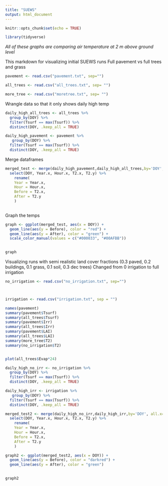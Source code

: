 ```yaml
---
title: "SUEWS"
output: html_document
---
```


```r
knitr::opts_chunk$set(echo = TRUE)
```

```r
library(tidyverse)
```
*All of these graphs are comparing air temperature at 2 m above ground level*



This markdown for visualizing initial SUEWS runs
Full pavement vs full trees and grass
```r
pavement <- read.csv("pavement.txt", sep="")

all_trees <- read.csv("all_trees.txt", sep= "")

more_tree <- read.csv("moretree.txt", sep= "")

```
Wrangle data so that it only shows daily high temp 
```r
daily_high_all_trees <- all_trees %>% 
  group_by(DOY) %>%
  filter(Tsurf == max(Tsurf)) %>% 
  distinct(DOY, .keep_all = TRUE)

daily_high_pavement <- pavement %>% 
   group_by(DOY) %>%
  filter(Tsurf == max(Tsurf)) %>% 
  distinct(DOY, .keep_all = TRUE)
```

Merge dataframes 
```r
merged_test <- merge(daily_high_pavement,daily_high_all_trees,by='DOY', all.x=T) %>% 
  select(DOY, Year.x, Hour.x, T2.x, T2.y) %>% 
    rename(
    Year = Year.x, 
    Hour = Hour.x,
    Before = T2.x,
    After = T2.y
    )
  
```

Graph the temps
```r
graph <- ggplot(merged_test, aes(x = DOY)) +
  geom_line(aes(y = Before), color = "red") +
  geom_line(aes(y = After), color = "green") +
  scale_color_manual(values = c("#000033", "#00AFBB"))
  

graph


```


Visualizing runs with semi realistic land cover fractions (0.3 paved, 0.2 buildings, 0.1 grass, 0.1 soil, 0.3 dec trees)
Changed from 0 irrigation to full irrigation

```r
no_irrigation <- read.csv("no_irrigation.txt", sep="")



irrigation <- read.csv("irrigation.txt", sep = "")

```

```r
names(pavement)
summary(pavement$Tsurf)
summary(all_trees$Tsurf)
summary(pavement$Irr)
summary(all_trees$Irr)
summary(pavement$LAI)
summary(all_trees$LAI)
summary(more_tree$T2)
summary(no_irrigation$T2)


plot(all_trees$Evap*24)

```

```r
daily_high_no_irr <- no_irrigation %>% 
  group_by(DOY) %>%
  filter(Tsurf == max(Tsurf)) %>% 
  distinct(DOY, .keep_all = TRUE)

daily_high_irr <- irrigation %>% 
   group_by(DOY) %>%
  filter(Tsurf == max(Tsurf)) %>% 
  distinct(DOY, .keep_all = TRUE)

```

```r
merged_test2 <- merge(daily_high_no_irr,daily_high_irr,by='DOY', all.x=T) %>% 
  select(DOY, Year.x, Hour.x, T2.x, T2.y) %>% 
    rename(
    Year = Year.x, 
    Hour = Hour.x,
    Before = T2.x,
    After = T2.y
    )
```

```r
graph2 <- ggplot(merged_test2, aes(x = DOY)) +
  geom_line(aes(y = Before), color = "darkred") +
  geom_line(aes(y = After), color = "green") 
 

graph2
```

